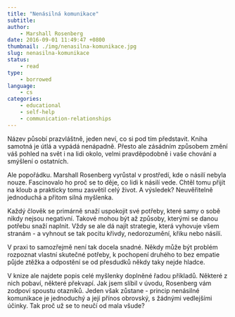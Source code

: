 ```yaml
---
title: "Nenásilná komunikace"
subtitle:
author:
    - Marshall Rosenberg
date: 2016-09-01 11:49:47 +0800
thumbnail: ./img/nenasilna-komunikace.jpg
slug: nenasilna-komunikace
status:
    - read
type:
    - borrowed
language:
    - cs
categories:
    - educational
    - self-help
    - communication-relationships
---
```


Název působí prazvláštně, jeden neví, co si pod tím představit. Kniha samotná je útlá a vypádá nenápadně. Přesto ale zásádním způsobem změní váš pohled na svět i na lidi okolo, velmi pravděpodobně i vaše chování a smýšlení o ostatních.

Ale popořádku. Marshall Rosenberg vyrůstal v prostředí, kde o násilí nebyla nouze. Fascinovalo ho proč se to děje, co lidi k násilí vede. Chtěl tomu přijít na kloub a prakticky tomu zasvětil celý život. A výsledek? Neuvěřitelně jednoduchá a přitom silná myšlenka.

Každý člověk se primárně snaží uspokojit své potřeby, které samy o sobě nikdy nejsou negativní. Takové mohou být až způsoby, kterými se danou potřebu snaží naplnit. Vždy se ale dá najít strategie, která vyhovuje všem stranám - a vyhnout se tak pocitu křivdy, nedorozumění, křiku nebo násilí.

V praxi to samozřejmě není tak docela snadné. Někdy může být problém rozpoznat vlastní skutečné potřeby, k pochopení druhého to bez empatie půjde ztěžka a odpostění se od přesdudků někdy taky nejde hladce.

V knize ale najdete popis celé myšlenky doplněné řadou příkladů. Některé z nich pobaví, některé překvapí. Jak jsem slíbil v úvodu, Rosenberg vám zodpoví spoustu otazníků. Jeden však zůstane - princip nenásilné komunikace je jednoduchý a její přínos obrovský, s žádnými vedlejšími účinky. Tak proč už se to neučí od mala všude?
